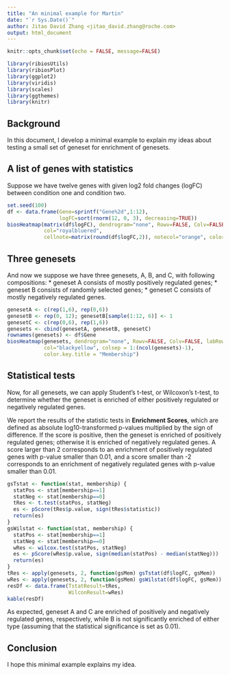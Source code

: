 ```yaml
---
title: "An minimal example for Martin"
date: "`r Sys.Date()`"
author: Jitao David Zhang <jitao_david.zhang@roche.com>
output: html_document
---
```


```r
knitr::opts_chunk$set(echo = FALSE, message=FALSE)
```

```r
library(ribiosUtils)
library(ribiosPlot)
library(ggplot2)
library(viridis)
library(scales)
library(ggthemes)
library(knitr)
```

## Background

In this document, I develop a minimal example to explain my ideas about testing a small set of geneset for enrichment of genesets.

## A list of genes with statistics

Suppose we have twelve genes with given log2 fold changes (logFC) between condition one and condition two.

```r
set.seed(100)
df <- data.frame(Gene=sprintf("Gene%2d",1:12),
                 logFC=sort(rnorm(12, 0, 3), decreasing=TRUE))
biosHeatmap(matrix(df$logFC), dendrogram="none", Rowv=FALSE, Colv=FALSE, labRow=df$Gene, lwid=c(1,1), lhei=c(1,3),
            col="royalbluered",
            cellnote=matrix(round(df$logFC,2)), notecol="orange", color.key.title = "logFC")
```

## Three genesets

And now we suppose we have three genesets, A, B, and C, with following compositions:
* geneset A consists of mostly positively regulated genes;
* geneset B consists of randomly selected genes;
* geneset C consists of mostly negatively regulated genes.

```r
genesetA <- c(rep(1,6), rep(0,6))
genesetB <- rep(0, 12); genesetB[sample(1:12, 6)] <- 1
genesetC <- c(rep(0,6), rep(1,6))
genesets <- cbind(genesetA, genesetB, genesetC)
rownames(genesets) <- df$Gene
biosHeatmap(genesets, dendrogram="none", Rowv=FALSE, Colv=FALSE, labRow=df$Gene, lwid=c(1,1), lhei=c(1,3),
            col="blackyellow", colsep = 1:(ncol(genesets)-1),
            color.key.title = "Membership")
```

## Statistical tests

Now, for all genesets, we can apply Student's t-test, or Wilcoxon's t-test, to determine whether the geneset is enriched of either positively regulated or negatively regulated genes.

We report the results of the statistic tests in **Enrichment Scores**, which are defined as absolute log10-transformed p-values multiplied by the sign of difference. If the score is positive, then the geneset is enriched of positively regulated genes; otherwise it is enriched of negatively regulated genes. A score larger than 2 corresponds to an enrichment of positively regulated genes with p-value smaller than 0.01, and a score smaller than -2 corresponds to an enrichment of negatively regulated genes with p-value smaller than 0.01.

```r
gsTstat <- function(stat, membership) {
  statPos <- stat[membership==1]
  statNeg <- stat[membership==0]
  tRes <- t.test(statPos, statNeg)
  es <- pScore(tRes$p.value, sign(tRes$statistic))
  return(es)
}
gsWilstat <- function(stat, membership) {
  statPos <- stat[membership==1]
  statNeg <- stat[membership==0]
  wRes <- wilcox.test(statPos, statNeg)
  es <- pScore(wRes$p.value, sign(median(statPos) - median(statNeg)))
  return(es)
}
tRes <- apply(genesets, 2, function(gsMem) gsTstat(df$logFC, gsMem))
wRes <- apply(genesets, 2, function(gsMem) gsWilstat(df$logFC, gsMem))
resDf <- data.frame(TstatResult=tRes,
                    WilconResult=wRes)
kable(resDf)
```

As expected, geneset A and C are enriched of positively and negatively regulated genes, respectively, while B is not significantly enriched of either type (assuming that the statistical significance is set as 0.01).

## Conclusion

I hope this minimal example explains my idea.
